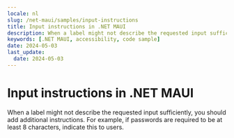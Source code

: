 ```yaml
---
locale: nl
slug: /net-maui/samples/input-instructions
title: Input instructions in .NET MAUI
description: When a label might not describe the requested input sufficiently, you should add additional instructions.
keywords: [.NET MAUI, accessibility, code sample]
date: 2024-05-03
last_update:
  date: 2024-05-03
---
```


# Input instructions in .NET MAUI

When a label might not describe the requested input sufficiently, you should add additional instructions. For example, if passwords are required to be at least 8 characters, indicate this to users.

<CodeSample id="input-instructions" platform="net-maui" locale="en"/>
